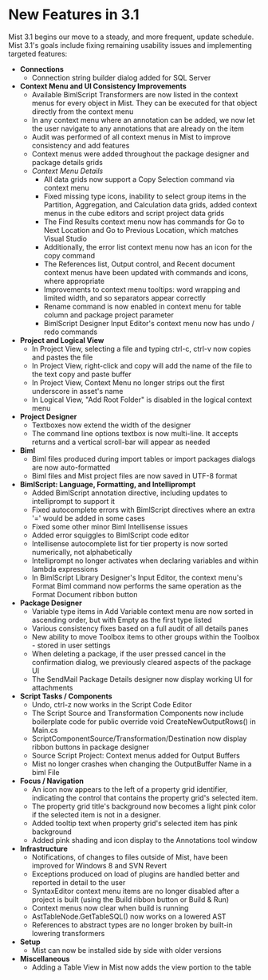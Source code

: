 # New Features in 3.1

Mist 3.1 begins our move to a steady, and more frequent, update schedule. Mist 3.1's goals include fixing remaining usability issues and implementing targeted features:

* **Connections**
  * Connection string builder dialog added for SQL Server
* **Context Menu and UI Consistency Improvements**
  * Available BimlScript Transformers are now listed in the context menus for every object in Mist. They can be executed for that object directly from the context menu
  * In any context menu where an annotation can be added, we now let the user navigate to any annotations that are already on the item
  * Audit was performed of all context menus in Mist to improve consistency and add features
  * Context menus were added throughout the package designer and package details grids
  * *Context Menu Details*
    * All data grids now support a Copy Selection command via context menu
    * Fixed missing type icons, inability to select group items in the Partition, Aggregation, and Calculation data grids, added context menus in the cube editors and script project data grids
    * The Find Results context menu now has commands for Go to Next Location and Go to Previous Location, which matches Visual Studio
    * Additionally, the error list context menu now has an icon for the copy command
    * The References list, Output control, and Recent document context menus have been updated with commands and icons, where appropriate
    * Improvements to context menu tooltips: word wrapping and limited width, and so separators appear correctly
    * Rename command is now enabled in context menu for table column and package project parameter
    * BimlScript Designer Input Editor's context menu now has undo / redo commands
* **Project and Logical View**
  * In Project View, selecting a file and typing ctrl-c, ctrl-v now copies and pastes the file
  * In Project View, right-click and copy will add the name of the file to the text copy and paste buffer
  * In Project View, Context Menu no longer strips out the first underscore in asset's name
  * In Logical View, "Add Root Folder" is disabled in the logical context menu
* **Project Designer**
  * Textboxes now extend the width of the designer
  * The command line options textbox is now multi-line. It accepts returns and a vertical scroll-bar will appear as needed
* **Biml**
  * Biml files produced during import tables or import packages dialogs are now auto-formatted
  * Biml files and Mist project files are now saved in UTF-8 format
* **BimlScript: Language, Formatting, and Intelliprompt** 
  * Added BimlScript annotation directive, including updates to intelliprompt to support it
  * Fixed autocomplete errors with BimlScript directives where an extra '=' would be added in some cases
  * Fixed some other minor Biml Intellisense issues
  * Added error squiggles to BimlScript code editor
  * Intellisense autocomplete list for tier property is now sorted numerically, not alphabetically
  * Intelliprompt no longer activates when declaring variables and within lambda expressions
  * In BimlScript Library Designer's Input Editor, the context menu's Format Biml command now performs the same operation as the Format Document ribbon button
* **Package Designer**
  * Variable type items in Add Variable context menu are now sorted in ascending order, but with Empty as the first type listed
  * Various consistency fixes based on a full audit of all details panes
  * New ability to move Toolbox items to other groups within the Toolbox - stored in user settings
  * When deleting a package, if the user pressed cancel in the confirmation dialog, we previously cleared aspects of the package UI
  * The SendMail Package Details designer now display working UI for attachments
* **Script Tasks / Components**
  * Undo, ctrl-z now works in the Script Code Editor
  * The Script Source and Transformation Components now include boilerplate code for public override void CreateNewOutputRows() in Main.cs
  * ScriptComponentSource/Transformation/Destination now display ribbon buttons in package designer
  * Source Script Project: Context menus added for Output Buffers
  * Mist no longer crashes when changing the OutputBuffer Name in a biml File
* **Focus / Navigation**
  * An icon now appears to the left of a property grid identifier, indicating the control that contains the property grid's selected item.
  * The property grid title's background now becomes a light pink color if the selected item is not in a designer.
  * Added tooltip text when property grid's selected item has pink background
  * Added pink shading and icon display to the Annotations tool window
* **Infrastructure**
  * Notifications, of changes to files outside of Mist, have been improved for Windows 8 and SVN Revert
  * Exceptions produced on load of plugins are handled better and reported in detail to the user
  * SyntaxEditor context menu items are no longer disabled after a project is built (using the Build ribbon button or Build & Run)
  * Context menus now clear when build is running
  * AstTableNode.GetTableSQL() now works on a lowered AST
  * References to abstract types are no longer broken by built-in lowering transformers
* **Setup**
  * Mist can now be installed side by side with older versions
* **Miscellaneous**
  * Adding a Table View in Mist now adds the view portion to the table